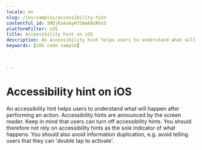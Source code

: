 ```yaml
---
locale: en
slug: /ios/samples/accessibility-hint
contentful_id: 5MDjKa4akyH7SAmAXGRhs5
platformFilter: iOS
title: Accessibility hint on iOS
description: An accessibility hint helps users to understand what will happen after performing an action.
keywords: [iOS code sample]


	
---
```


# Accessibility hint on iOS

An accessibility hint helps users to understand what will happen after performing an action. Accessibility hints are announced by the screen reader. Keep in mind that users can turn off accessibility hints. You should therefore not rely on accessibility hints as the sole indicator of what happens. You should also avoid information duplication, e.g. avoid telling users that they can 'double tap to activate'.

<CodeSample id="accessibility-hint" locale="en" platform="ios"/>